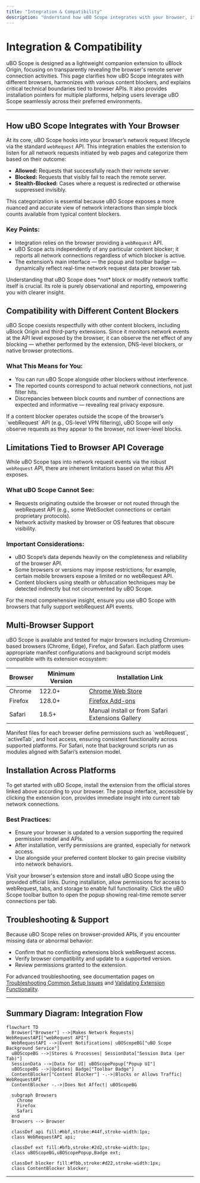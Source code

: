 ```yaml
---
title: "Integration & Compatibility"
description: "Understand how uBO Scope integrates with your browser, its compatibility with different blockers, and the limitations associated with API coverage (e.g., what cannot be seen outside the webRequest API). Find pointers for multi-browser support and links to install across platforms."
---
```


# Integration & Compatibility

uBO Scope is designed as a lightweight companion extension to uBlock Origin, focusing on transparently revealing the browser's remote server connection activities. This page clarifies how uBO Scope integrates with different browsers, harmonizes with various content blockers, and explains critical technical boundaries tied to browser APIs. It also provides installation pointers for multiple platforms, helping users leverage uBO Scope seamlessly across their preferred environments.

---

## How uBO Scope Integrates with Your Browser

At its core, uBO Scope hooks into your browser’s network request lifecycle via the standard `webRequest` API. This integration enables the extension to listen for all network requests initiated by web pages and categorize them based on their outcome:

- **Allowed:** Requests that successfully reach their remote server.
- **Blocked:** Requests that visibly fail to reach the remote server.
- **Stealth-Blocked:** Cases where a request is redirected or otherwise suppressed invisibly.

This categorization is essential because uBO Scope exposes a more nuanced and accurate view of network interactions than simple block counts available from typical content blockers.

### Key Points:

- Integration relies on the browser providing a `webRequest` API.
- uBO Scope acts independently of any particular content blocker; it reports all network connections regardless of which blocker is active.
- The extension’s main interface — the popup and toolbar badge — dynamically reflect real-time network request data per browser tab.

<Tip>
Understanding that uBO Scope does *not* block or modify network traffic itself is crucial. Its role is purely observational and reporting, empowering you with clearer insight.
</Tip>

## Compatibility with Different Content Blockers

uBO Scope coexists respectfully with other content blockers, including uBlock Origin and third-party extensions. Since it monitors network events at the API level exposed by the browser, it can observe the net effect of any blocking — whether performed by the extension, DNS-level blockers, or native browser protections.

### What This Means for You:

- You can run uBO Scope alongside other blockers without interference.
- The reported counts correspond to actual network connections, not just filter hits.
- Discrepancies between block counts and number of connections are expected and informative — revealing real privacy exposure.

<Note>
If a content blocker operates outside the scope of the browser’s `webRequest` API (e.g., OS-level VPN filtering), uBO Scope will only observe requests as they appear to the browser, not lower-level blocks.
</Note>

## Limitations Tied to Browser API Coverage

While uBO Scope taps into network request events via the robust `webRequest` API, there are inherent limitations based on what this API exposes.

### What uBO Scope Cannot See:

- Requests originating outside the browser or not routed through the webRequest API (e.g., some WebSocket connections or certain proprietary protocols).
- Network activity masked by browser or OS features that obscure visibility.

### Important Considerations:

- uBO Scope’s data depends heavily on the completeness and reliability of the browser API.
- Some browsers or versions may impose restrictions; for example, certain mobile browsers expose a limited or no webRequest API.
- Content blockers using stealth or obfuscation techniques may be detected indirectly but not circumvented by uBO Scope.

<Tip>
For the most comprehensive insight, ensure you use uBO Scope with browsers that fully support webRequest API events.
</Tip>

## Multi-Browser Support

uBO Scope is available and tested for major browsers including Chromium-based browsers (Chrome, Edge), Firefox, and Safari. Each platform uses appropriate manifest configurations and background script models compatible with its extension ecosystem:

| Browser      | Minimum Version         | Installation Link                                   |
|--------------|------------------------|---------------------------------------------------|
| Chrome       | 122.0+                 | [Chrome Web Store](https://chromewebstore.google.com/detail/ubo-scope/bbdpgcaljkaaigfcomhidmneffjjjfgp) |
| Firefox      | 128.0+                 | [Firefox Add-ons](https://addons.mozilla.org/firefox/addon/ubo-scope/)                                  |
| Safari       | 18.5+                  | Manual install or from Safari Extensions Gallery                                        |

<Info>
Manifest files for each browser define permissions such as `webRequest`, `activeTab`, and host access, ensuring consistent functionality across supported platforms. For Safari, note that background scripts run as modules aligned with Safari’s extension model.
</Info>

## Installation Across Platforms

To get started with uBO Scope, install the extension from the official stores linked above according to your browser. The popup interface, accessible by clicking the extension icon, provides immediate insight into current tab network connections.

### Best Practices:

- Ensure your browser is updated to a version supporting the required permission model and APIs.
- After installation, verify permissions are granted, especially for network access.
- Use alongside your preferred content blocker to gain precise visibility into network behaviors.

<Steps>
<Step title="Install the Extension">
Visit your browser's extension store and install uBO Scope using the provided official links.
</Step>
<Step title="Grant Required Permissions">
During installation, allow permissions for access to webRequest, tabs, and storage to enable full functionality.
</Step>
<Step title="Access the Popup">
Click the uBO Scope toolbar button to open the popup showing real-time remote server connections per tab.
</Step>
</Steps>

## Troubleshooting & Support

Because uBO Scope relies on browser-provided APIs, if you encounter missing data or abnormal behavior:

- Confirm that no conflicting extensions block webRequest access.
- Verify browser compatibility and update to a supported version.
- Review permissions granted to the extension.

For advanced troubleshooting, see documentation pages on [Troubleshooting Common Setup Issues](/getting-started/first-run-usage/troubleshooting) and [Validating Extension Functionality](/getting-started/first-run-usage/validate-functionality).

---

## Summary Diagram: Integration Flow

```mermaid
flowchart TD
  Browser["Browser"] -->|Makes Network Requests| WebRequestAPI["webRequest API"]
  WebRequestAPI -->|Event Notifications| uBOScopeBG["uBO Scope Background Service"]
  uBOScopeBG -->|Stores & Processes| SessionData["Session Data (per Tab)"]
  SessionData -->|Data for UI| uBOScopePopup["Popup UI"]
  uBOScopeBG -->|Updates| Badge["Toolbar Badge"]
  ContentBlocker["Content Blocker"] -.->|Blocks or Allows Traffic| WebRequestAPI
  ContentBlocker -.->|Does Not Affect| uBOScopeBG

  subgraph Browsers
    Chrome
    Firefox
    Safari
  end
  Browsers --> Browser

  classDef api fill:#bbf,stroke:#44f,stroke-width:1px;
  class WebRequestAPI api;

  classDef ext fill:#bfb,stroke:#2d2,stroke-width:1px;
  class uBOScopeBG,uBOScopePopup,Badge ext;

  classDef blocker fill:#fbb,stroke:#d22,stroke-width:1px;
  class ContentBlocker blocker;
```

---
